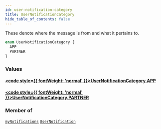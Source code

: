 ```yaml
---
id: user-notification-category
title: UserNotificationCategory
hide_table_of_contents: false
---
```








These denote where the message is from and what it pertains to.

```graphql
enum UserNotificationCategory {
  APP
  PARTNER
}
```


### Values

#### [<code style={{ fontWeight: 'normal' }}>UserNotificationCategory.<b>APP</b></code>](#) 
> 
> 

#### [<code style={{ fontWeight: 'normal' }}>UserNotificationCategory.<b>PARTNER</b></code>](#) 
> 
> 



### Member of

[`myNotifications`](/adminidentity/api/graphql-admin/reference/queries/my-notifications)  <Badge class="secondary" text="query"/><Bullet />[`UserNotification`](/adminidentity/api/graphql-admin/reference/objects/user-notification)  <Badge class="secondary" text="object"/>



